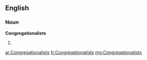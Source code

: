 ==English==

===Noun===
'''Congregationalists'''

# {{plural of|[[Congregationalist]]}}

[[ar:Congregationalists]]
[[fr:Congregationalists]]
[[mg:Congregationalists]]